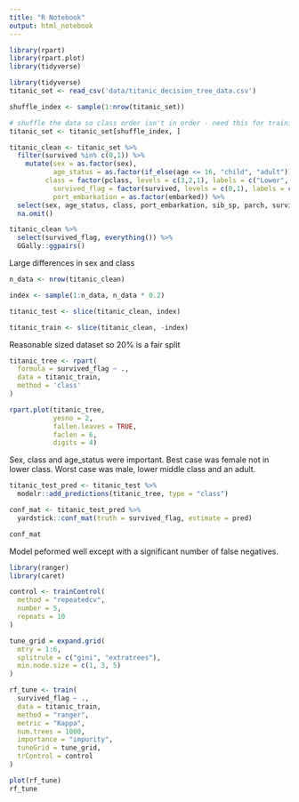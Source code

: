 ```yaml
---
title: "R Notebook"
output: html_notebook
---
```


```r
library(rpart)
library(rpart.plot)
library(tidyverse)

library(tidyverse)
titanic_set <- read_csv('data/titanic_decision_tree_data.csv')

shuffle_index <- sample(1:nrow(titanic_set))

# shuffle the data so class order isn't in order - need this for training/testing split later on 
titanic_set <- titanic_set[shuffle_index, ]
```

```r
titanic_clean <- titanic_set %>%
  filter(survived %in% c(0,1)) %>%
    mutate(sex = as.factor(sex), 
           age_status = as.factor(if_else(age <= 16, "child", "adult")),
         class = factor(pclass, levels = c(3,2,1), labels = c("Lower", "Middle", "Upper")), 
           survived_flag = factor(survived, levels = c(0,1), labels = c("No", "Yes")), 
           port_embarkation = as.factor(embarked)) %>%
  select(sex, age_status, class, port_embarkation, sib_sp, parch, survived_flag) %>%
  na.omit()
```


```r

titanic_clean %>% 
  select(survived_flag, everything()) %>% 
  GGally::ggpairs()
```

Large differences in sex and class

```r
n_data <- nrow(titanic_clean)

index <- sample(1:n_data, n_data * 0.2)

titanic_test <- slice(titanic_clean, index)

titanic_train <- slice(titanic_clean, -index)
```

Reasonable sized dataset so 20% is a fair split

```r
titanic_tree <- rpart(
  formula = survived_flag ~ ., 
  data = titanic_train, 
  method = 'class'
)

rpart.plot(titanic_tree, 
           yesno = 2, 
           fallen.leaves = TRUE, 
           faclen = 6, 
           digits = 4)
```
Sex, class and age_status were important. Best case was female not in lower class. Worst case was male, lower middle class and an adult.

```r
titanic_test_pred <- titanic_test %>% 
  modelr::add_predictions(titanic_tree, type = "class")

conf_mat <- titanic_test_pred %>% 
  yardstick::conf_mat(truth = survived_flag, estimate = pred)

conf_mat
```

Model peformed well except with a significant number of false negatives.

```r
library(ranger)
library(caret)

control <- trainControl(
  method = "repeatedcv", 
  number = 5, 
  repeats = 10
)

tune_grid = expand.grid(
  mtry = 1:6,
  splitrule = c("gini", "extratrees"),
  min.node.size = c(1, 3, 5)
)
```

```r
rf_tune <- train(
  survived_flag ~ ., 
  data = titanic_train, 
  method = "ranger",
  metric = "Kappa",
  num.trees = 1000,
  importance = "impurity",
  tuneGrid = tune_grid, 
  trControl = control
)

plot(rf_tune)
rf_tune
```

